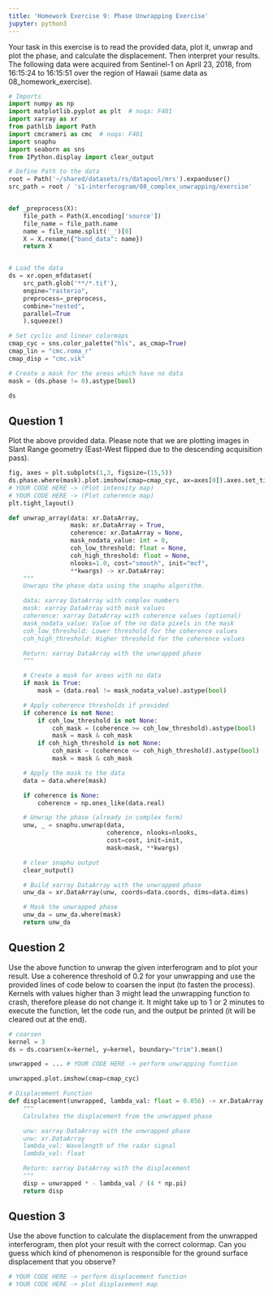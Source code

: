 ```yaml
---
title: 'Homework Exercise 9: Phase Unwrapping Exercise'
jupyter: python3
---
```



Your task in this exercise is to read the provided data, plot it, unwrap and plot the phase, and calculate the displacement. Then interpret your results.
The following data were acquired from Sentinel-1 on April 23, 2018, from 16:15:24 to 16:15:51 over the region of Hawaii (same data as 08_homework_exercise).


```python
# Imports
import numpy as np
import matplotlib.pyplot as plt  # noqa: F401
import xarray as xr
from pathlib import Path
import cmcrameri as cmc  # noqa: F401
import snaphu
import seaborn as sns
from IPython.display import clear_output
```

```python
# Define Path to the data
root = Path('~/shared/datasets/rs/datapool/mrs').expanduser()
src_path = root / 's1-interferogram/08_complex_unwrapping/exercise'


def _preprocess(X):
    file_path = Path(X.encoding['source'])
    file_name = file_path.name
    name = file_name.split('_')[0]
    X = X.rename({"band_data": name})
    return X


# Load the data
ds = xr.open_mfdataset(
    src_path.glob('**/*.tif'),
    engine="rasterio",
    preprocess=_preprocess,
    combine="nested",
    parallel=True
    ).squeeze()

# Set cyclic and linear colormaps
cmap_cyc = sns.color_palette("hls", as_cmap=True)
cmap_lin = "cmc.roma_r"
cmap_disp = "cmc.vik"

# Create a mask for the areas which have no data
mask = (ds.phase != 0).astype(bool)

ds
```

## Question 1

Plot the above provided data. Please note that we are plotting images in Slant Range geometry (East-West flipped due to the descending acquisition pass).

```python
fig, axes = plt.subplots(1,3, figsize=(15,5))
ds.phase.where(mask).plot.imshow(cmap=cmap_cyc, ax=axes[0]).axes.set_title('Phase')
# YOUR CODE HERE -> (Plot intensity map)
# YOUR CODE HERE -> (Plot coherence map)
plt.tight_layout()
```

```python
def unwrap_array(data: xr.DataArray,
                 mask: xr.DataArray = True,
                 coherence: xr.DataArray = None,
                 mask_nodata_value: int = 0,
                 coh_low_threshold: float = None,
                 coh_high_threshold: float = None,
                 nlooks=1.0, cost="smooth", init="mcf",
                 **kwargs) -> xr.DataArray:
    """
    Unwraps the phase data using the snaphu algorithm.

    data: xarray DataArray with complex numbers
    mask: xarray DataArray with mask values
    coherence: xarray DataArray with coherence values (optional)
    mask_nodata_value: Value of the no data pixels in the mask
    coh_low_threshold: Lower threshold for the coherence values
    coh_high_threshold: Higher threshold for the coherence values

    Return: xarray DataArray with the unwrapped phase
    """

    # Create a mask for areas with no data
    if mask is True:
        mask = (data.real != mask_nodata_value).astype(bool)

    # Apply coherence thresholds if provided
    if coherence is not None:
        if coh_low_threshold is not None:
            coh_mask = (coherence >= coh_low_threshold).astype(bool)
            mask = mask & coh_mask
        if coh_high_threshold is not None:
            coh_mask = (coherence <= coh_high_threshold).astype(bool)
            mask = mask & coh_mask

    # Apply the mask to the data
    data = data.where(mask)

    if coherence is None:
        coherence = np.ones_like(data.real)

    # Unwrap the phase (already in complex form)
    unw, _ = snaphu.unwrap(data,
                           coherence, nlooks=nlooks,
                           cost=cost, init=init,
                           mask=mask, **kwargs)

    # clear snaphu output
    clear_output()

    # Build xarray DataArray with the unwrapped phase
    unw_da = xr.DataArray(unw, coords=data.coords, dims=data.dims)

    # Mask the unwrapped phase
    unw_da = unw_da.where(mask)
    return unw_da
```

## Question 2

Use the above function to unwrap the given interferogram and to plot your result.
Use a coherence threshold of 0.2 for your unwrapping and use the provided lines of code below to coarsen the input (to fasten the process).
Kernels with values higher than 3 might lead the unwrapping function to crash, therefore please do not change it.
It might take up to 1 or 2 minutes to execute the function, let the code run, and the output be printed (it will be cleared out at the end).

```python
# coarsen
kernel = 3
ds = ds.coarsen(x=kernel, y=kernel, boundary="trim").mean()
```

```python
unwrapped = ... # YOUR CODE HERE -> perform unwrapping function

unwrapped.plot.imshow(cmap=cmap_cyc)
```

```python
# Displacement Function
def displacement(unwrapped, lambda_val: float = 0.056) -> xr.DataArray:
    """
    Calculates the displacement from the unwrapped phase

    unw: xarray DataArray with the unwrapped phase
    unw: xr.DataArray
    lambda_val: Wavelength of the radar signal
    lambda_val: float

    Return: xarray DataArray with the displacement
    """
    disp = unwrapped * - lambda_val / (4 * np.pi)
    return disp
```

## Question 3

Use the above function to calculate the displacement from the unwrapped interferogram, then plot your result with the correct colormap.
Can you guess which kind of phenomenon is responsible for the ground surface displacement that you observe?

```python
# YOUR CODE HERE -> perform displacement function
# YOUR CODE HERE -> plot displacement map
```
